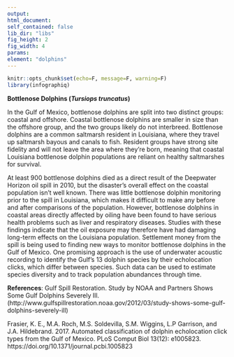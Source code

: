 ```yaml
---
output:
html_document:
self_contained: false
lib_dir: "libs"
fig_height: 2
fig_width: 4
params:
element: "dolphins"
---
```


```r
knitr::opts_chunk$set(echo=F, message=F, warning=F)
library(infographiq)
```

<base target="_parent">
**Bottlenose Dolphins (*Tursiops truncatus*)**

In the Gulf of Mexico, bottlenose dolphins are split into two distinct groups: coastal and offshore. Coastal bottlenose dolphins are smaller in size than the offshore group, and the two groups likely do not interbreed. Bottlenose dolphins are a common saltmarsh resident in Louisiana, where they travel up saltmarsh bayous and canals to fish. Resident groups have strong site fidelity and will not leave the area where they’re born, meaning that coastal Louisiana bottlenose dolphin populations are reliant on healthy saltmarshes for survival.

At least 900 bottlenose dolphins died as a direct result of the Deepwater Horizon oil spill in 2010, but the disaster’s overall effect on the coastal population isn’t well known. There was little bottlenose dolphin monitoring prior to the spill in Louisiana, which makes it difficult to make any before and after comparisons of the population. However, bottlenose dolphins in coastal areas directly affected by oiling have been found to have serious health problems such as liver and respiratory diseases. Studies with these findings indicate that the oil exposure may therefore have had damaging long-term effects on the Louisiana population. Settlement money from the spill is being used to finding new ways to monitor bottlenose dolphins in the Gulf of Mexico. One promising approach is the use of underwater acoustic recording to identify the Gulf’s 13 dolphin species by their echolocation clicks, which differ between species. Such data can be used to estimate species diversity and to track population abundances through time. 


**References**: Gulf Spill Restoration. Study by NOAA and Partners Shows Some Gulf Dolphins Severely Ill. 
(http://www.gulfspillrestoration.noaa.gov/2012/03/study-shows-some-gulf-dolphins-severely-ill)

Frasier, K. E., M.A. Roch, M.S. Soldevilla, S.M. Wiggins, L.P Garrison, and J.A. Hildebrand. 2017. Automated classification of dolphin echolocation click types from the Gulf of Mexico. PLoS Comput Biol 13(12): e1005823. https://doi.org/10.1371/journal.pcbi.1005823
